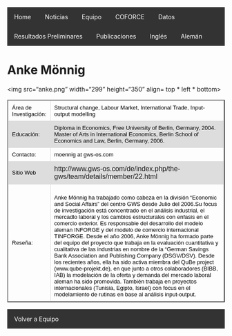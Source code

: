  
<html>
<head>
<style>
table {
    font-family: arial, sans-serif;
    border-collapse: collapse;
    width: 100%;
}

td, th {
    border: 1px solid #dddddd;
    text-align: left;
    padding: 8px;
}

tr:nth-child(even) {
    background-color: #dddddd;
}
</style>

<style>
ul {
    list-style-type: none;
    margin: 0;
    padding: 0;
    overflow: hidden;
    background-color: #333;
}

li {
    float: left;
}

li a {
    display: block;
    color: white;
    text-align: center;
    padding: 14px 16px;
    text-decoration: none;
}

li a:hover {
    background-color: #111;
}
</style>
 

</head>

<body>

<ul>
  <li><a href="http://www.coforce.cl/index.html">Home</a></li>
  <li><a href="http://www.coforce.cl/noticias.html">Noticias</a></li>
  <li><a href="http://www.coforce.cl/equipo.html">Equipo</a></li>
  <li><a href="http://www.coforce.cl/quienessomos.html">COFORCE</a></li>
  <li><a href="http://www.coforce.cl/datos.html">Datos</a></li>
  <li><a href="http://www.coforce.cl/resultados.html">Resultados Preliminares</a></li>
  <li><a href="http://www.coforce.cl/publicacion.html">Publicaciones</a></li>
  <li><a href="http://en.coforce.cl/index.html">Inglés</a></li>
  <li><a href="http://ger.coforce.cl/index.html">Alemán</a></li>
  

</ul>


<h1> Anke Mönnig </h1>

<img src="anke.png" width="299" height="350" align= top * left * bottom>

<table border="2">
    
<tr>
<td> <font size="2" color="black">Área de Investigación:  </font>
 </td>

<td> <font size="2" color="black"> Structural change, Labour Market, International Trade, Input-output modelling</font></td>

<tr>

<td> <font size="2" color="black"> Educación:</font>
 </td>

<td> <font size="2" color="black">   Diploma in Economics, Free University of Berlin, Germany, 2004. Master of Arts in International Economics, Berlin School of Economics and Law, Berlin, Germany, 2006. </font>
</td>

</tr>

<tr>
<td> <font size="2" color="black"> Contacto:</font> </td>

<td> <font size="2" color="black"> moennig at gws-os.com</font> </td>

</tr>

<tr> 
<td > <font size="2" color="black"> Sitio Web </font> </td> 
<td> http://www.gws-os.com/de/index.php/the-gws/team/details/member/22.html   </td>

<tr>
<td> 
<font size="2" color="black"> Reseña: </font> </td>
<td><font size="2" color="black">  
Anke Mönnig ha trabajado como cabeza en la división "Economic and Social Affairs" del centro GWS desde Julio del 2006.Su focus de investigación está concentrado en el análisis industrial, el mercadlo laboral y los cambios estructurales con enfasis en el comercio exterior. Es responsable del desarrollo del modelo aleman INFORGE y del modelo de comercio internacional TINFORGE. Desde el año 2006, Anke Mönnig ha formado parte del equipo del proyecto que trabaja en la evaluación cuantitativa y cualitativa de las industrias en nombre de la "German Savings Bank Association and Publishing Company (DSGV/DSV). Desde los recientes años, ella ha sido activa miembra del QuBe project (www.qube-projekt.de), en que junto a otros colaboradores (BIBB, IAB) la modelación de la oferta y demanda del mercado laboral aleman ha sido promovida. También trabaja en proyectos internacionales (Tunisia, Egipto, Israel) con focus en el modelamiento de rutinas en base al análisis input-output.    </font>
</td>
</tr>
</tr>


</table> 

- <a href="http://www.coforce.cl/equipo.html"> Volver a Equipo </a>

</body>


</html>